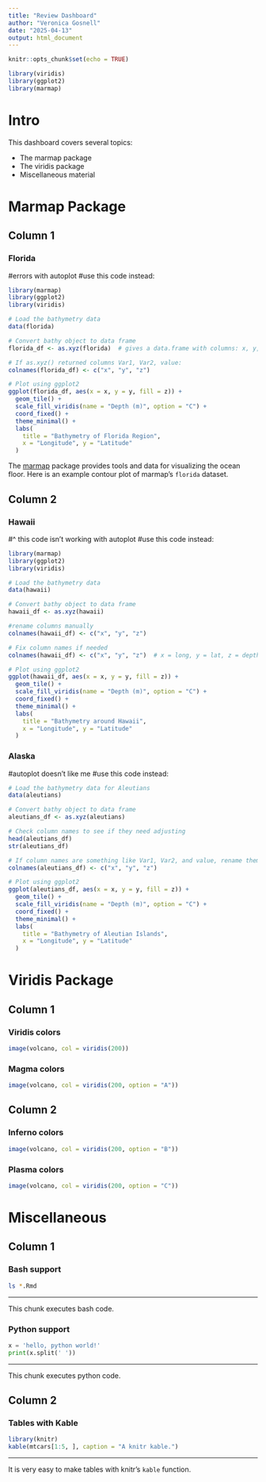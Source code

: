 ```yaml
---
title: "Review Dashboard"
author: "Veronica Gosnell"
date: "2025-04-13"
output: html_document
---
```


```r
knitr::opts_chunk$set(echo = TRUE)
```


```r
library(viridis)
library(ggplot2)
library(marmap)
```

# Intro {.sidebar}

This dashboard covers several topics:

* The marmap package
* The viridis package
* Miscellaneous material

# Marmap Package

## Column 1

### Florida


<!-- data(florida) -->
<!-- autoplot(florida) -->


#errors with autoplot
#use this code instead:

```r
library(marmap)
library(ggplot2)
library(viridis)

# Load the bathymetry data
data(florida)

# Convert bathy object to data frame
florida_df <- as.xyz(florida)  # gives a data.frame with columns: x, y, z

# If as.xyz() returned columns Var1, Var2, value:
colnames(florida_df) <- c("x", "y", "z")

# Plot using ggplot2
ggplot(florida_df, aes(x = x, y = y, fill = z)) +
  geom_tile() +
  scale_fill_viridis(name = "Depth (m)", option = "C") +
  coord_fixed() +
  theme_minimal() +
  labs(
    title = "Bathymetry of Florida Region",
    x = "Longitude", y = "Latitude"
  )


```




The [marmap](https://cran.r-project.org/web/packages/marmap/index.html) package provides tools and data for visualizing the ocean floor. Here is an example contour plot of marmap's `florida` dataset.

## Column 2

### Hawaii


<!-- data(hawaii) -->
<!-- autoplot(hawaii) -->


#^ this code isn't working with autoplot
#use this code instead:

```r
library(marmap)
library(ggplot2)
library(viridis)

# Load the bathymetry data
data(hawaii)

# Convert bathy object to data frame
hawaii_df <- as.xyz(hawaii)

#rename columns manually
colnames(hawaii_df) <- c("x", "y", "z")

# Fix column names if needed
colnames(hawaii_df) <- c("x", "y", "z")  # x = long, y = lat, z = depth

# Plot using ggplot2
ggplot(hawaii_df, aes(x = x, y = y, fill = z)) +
  geom_tile() +
  scale_fill_viridis(name = "Depth (m)", option = "C") +
  coord_fixed() +
  theme_minimal() +
  labs(
    title = "Bathymetry around Hawaii",
    x = "Longitude", y = "Latitude"
  )

```



### Alaska


<!-- data(aleutians) -->
<!-- autoplot(aleutians) -->


#autoplot doesn't like me
#use this code instead:
```r
# Load the bathymetry data for Aleutians
data(aleutians)

# Convert bathy object to data frame
aleutians_df <- as.xyz(aleutians)

# Check column names to see if they need adjusting
head(aleutians_df)
str(aleutians_df)

# If column names are something like Var1, Var2, and value, rename them
colnames(aleutians_df) <- c("x", "y", "z")

# Plot using ggplot2
ggplot(aleutians_df, aes(x = x, y = y, fill = z)) +
  geom_tile() +
  scale_fill_viridis(name = "Depth (m)", option = "C") +
  coord_fixed() +
  theme_minimal() +
  labs(
    title = "Bathymetry of Aleutian Islands",
    x = "Longitude", y = "Latitude"
  )

```


# Viridis Package

## Column 1

### Viridis colors

```r
image(volcano, col = viridis(200))
```

### Magma colors

```r
image(volcano, col = viridis(200, option = "A"))
```

## Column 2

### Inferno colors

```r
image(volcano, col = viridis(200, option = "B"))
```

### Plasma colors

```r
image(volcano, col = viridis(200, option = "C"))
```

# Miscellaneous

## Column 1 {data-width=300}

### Bash support

```bash
ls *.Rmd
```

***

This chunk executes bash code.

### Python support

```python
x = 'hello, python world!'
print(x.split(' '))
```

***

This chunk executes python code.

## Column 2 {data-width=700}

### Tables with Kable 

```r
library(knitr)
kable(mtcars[1:5, ], caption = "A knitr kable.")
```

***

It is very easy to make tables with knitr's `kable` function.
